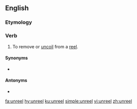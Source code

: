 ==English==

===Etymology===
{{prefix|en|un|reel}}

===Verb===
{{en-verb}}

# {{lb|en|transitive}} To remove or [[uncoil]] from a [[reel]].

====Synonyms====
* {{l|en|reel out}}

====Antonyms====
* {{l|en|reel in}}

[[fa:unreel]]
[[hy:unreel]]
[[ku:unreel]]
[[simple:unreel]]
[[vi:unreel]]
[[zh:unreel]]